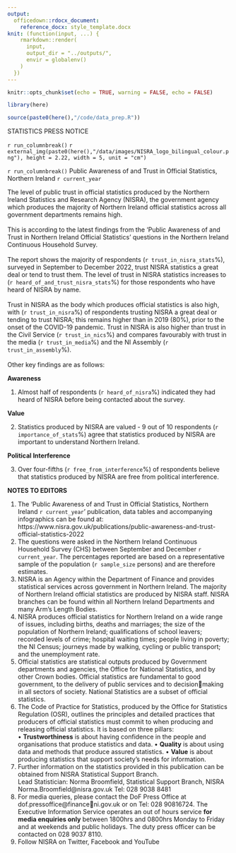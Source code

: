 ```yaml
---
output:
  officedown::rdocx_document:
    reference_docx: style_template.docx
knit: (function(input, ...) {
    rmarkdown::render(
      input,
      output_dir = "../outputs/",
      envir = globalenv()
    )
  })
---
```


```r
knitr::opts_chunk$set(echo = TRUE, warning = FALSE, echo = FALSE)

library(here)

source(paste0(here(),"/code/data_prep.R"))
```

<!---BLOCK_MULTICOL_START--->

::: {custom-style="heading_style"}
STATISTICS PRESS NOTICE
:::

`r run_columnbreak()` `r external_img(paste0(here(),"/data/images/NISRA_logo_bilingual_colour.png"), height = 2.22, width = 5, unit = "cm")`

<!---BLOCK_MULTICOL_STOP{widths: [2, 5], space: 0.2, sep: false}--->

::: {custom-style="heading_style"}
`r run_columnbreak()` Public Awareness of and Trust in Official Statistics, Northern Ireland `r current_year`
:::

The level of public trust in official statistics produced by the Northern Ireland Statistics and 
Research Agency (NISRA), the government agency which produces the majority of Northern 
Ireland official statistics across all government departments remains high. \
\
This is according to the latest findings from the ‘Public Awareness of and Trust in Northern 
Ireland Official Statistics’ questions in the Northern Ireland Continuous Household Survey.\
\
The report shows the majority of respondents (`r trust_in_nisra_stats`%), surveyed in September to December 
2022, trust NISRA statistics a great deal or tend to trust them. The level of trust in NISRA 
statistics increases to (`r heard_of_and_trust_nisra_stats`%) for those respondents who have heard of NISRA by name.\
\
Trust in NISRA as the body which produces official statistics is also high, with (`r trust_in_nisra`%) of 
respondents trusting NISRA a great deal or tending to trust NISRA; this remains higher than 
in 2019 (80%), prior to the onset of the COVID-19 pandemic. Trust in NISRA is also higher 
than trust in the Civil Service (`r trust_in_nics`%) and compares favourably with trust in the media (`r trust_in_media`%) 
and the NI Assembly (`r trust_in_assembly`%).\
\
Other key findings are as follows:

**Awareness** \

1. Almost half of respondents (`r heard_of_nisra`%) indicated they had heard of NISRA before being
contacted about the survey. \

**Value** \

2. Statistics produced by NISRA are valued - 9 out of 10 respondents (`r importance_of_stats`%) agree that
statistics produced by NISRA are important to understand Northern Ireland.

**Political Interference**

3. Over four-fifths (`r free_from_interference`%) of respondents believe that statistics produced by NISRA are free
from political interference. \

\newpage

::: {custom-style="heading_style"}
**NOTES TO EDITORS**
:::

1. The ‘Public Awareness of and Trust in Official Statistics, Northern Ireland `r current_year`’ 
publication, data tables and accompanying infographics can be found at:
\
https://www.nisra.gov.uk/publications/public-awareness-and-trust-official-statistics-2022
\
2. The questions were asked in the Northern Ireland Continuous Household Survey (CHS) 
between September and December `r current_year`. The percentages reported are based on a 
representative sample of the population (`r sample_size` persons) and are therefore estimates.
\
3. NISRA is an Agency within the Department of Finance and provides statistical services 
across government in Northern Ireland. The majority of Northern Ireland official statistics 
are produced by NISRA staff. NISRA branches can be found within all Northern Ireland 
Departments and many Arm’s Length Bodies.
\
4. NISRA produces official statistics for Northern Ireland on a wide range of issues, including 
births, deaths and marriages; the size of the population of Northern Ireland; qualifications 
of school leavers; recorded levels of crime; hospital waiting times; people living in poverty; 
the NI Census; journeys made by walking, cycling or public transport; and the 
unemployment rate.
\
5. Official statistics are statistical outputs produced by Government departments and 
agencies, the Office for National Statistics, and by other Crown bodies. Official statistics 
are fundamental to good government, to the delivery of public services and to decisionmaking in all sectors of society. National Statistics are a subset of official statistics.
\
6. The Code of Practice for Statistics, produced by the Office for Statistics Regulation (OSR),
outlines the principles and detailed practices that producers of official statistics must 
commit to when producing and releasing official statistics. It is based on three pillars:
\
• **Trustworthiness** is about having confidence in the people and organisations that 
produce statistics and data.
• **Quality** is about using data and methods that produce assured statistics.
• **Value** is about producing statistics that support society’s needs for information.
\
7. Further information on the statistics provided in this publication can be obtained from 
NISRA Statistical Support Branch. \
Lead Statistician: Norma Broomfield, Statistical Support Branch, NISRA \
Norma.Broomfield@nisra.gov.uk Tel: 028 9038 8481
\
8. For media queries, please contact the DoF Press Office at dof.pressoffice@financeni.gov.uk or on Tel: 028 90816724. The Executive Information Service operates an out of 
hours service **for media enquiries only** between 1800hrs and 0800hrs Monday to Friday 
and at weekends and public holidays. The duty press officer can be contacted on 028 
9037 8110.
\
9. Follow NISRA on Twitter, Facebook and YouTube


